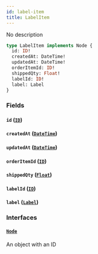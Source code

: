 ```yaml
---
id: label-item
title: LabelItem
---
```


No description

```graphql
type LabelItem implements Node {
  id: ID!
  createdAt: DateTime!
  updatedAt: DateTime!
  orderItemId: ID!
  shippedQty: Float!
  labelId: ID!
  label: Label
}
```

### Fields

#### `id` ([`ID`](../../order-view-service/scalars/id))

#### `createdAt` ([`DateTime`](../../order-view-service/scalars/date-time))

#### `updatedAt` ([`DateTime`](../../order-view-service/scalars/date-time))

#### `orderItemId` ([`ID`](../../order-view-service/scalars/id))

#### `shippedQty` ([`Float`](../../order-view-service/scalars/float))

#### `labelId` ([`ID`](../../order-view-service/scalars/id))

#### `label` ([`Label`](../../order-view-service/objects/label))

### Interfaces

#### [`Node`](../../order-view-service/interfaces/node)

An object with an ID

